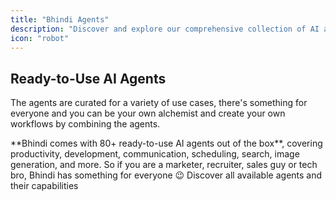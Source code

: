 ```yaml
---
title: "Bhindi Agents"
description: "Discover and explore our comprehensive collection of AI agents for productivity, development, communication, and more. Find the perfect agent to enhance your workflow."
icon: "robot"
---
```


## Ready-to-Use AI Agents

The agents are curated for a variety of use cases, there's something for everyone and you can be your own alchemist and create your own workflows by combining the agents.

<Info>
  **Bhindi comes with 80+ ready-to-use AI agents out of the box**, covering
  productivity, development, communication, scheduling, search, image
  generation, and more.
</Info>
So if you are a marketer, recruiter, sales guy or tech bro, Bhindi has something
for everyone 😉

<Card title="Agents Directory" icon="grip" href="https://directory.bhindi.io/">
  Discover all available agents and their capabilities
</Card>
